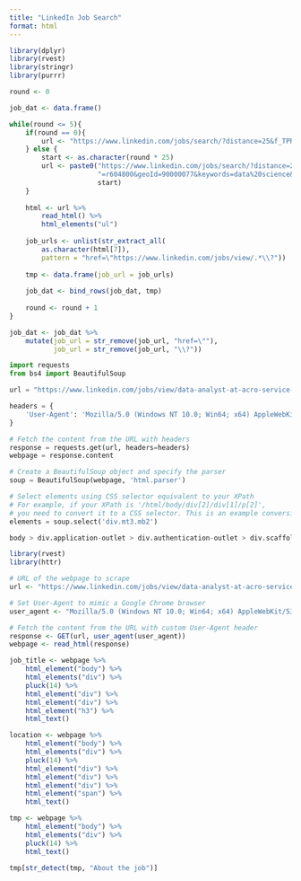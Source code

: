 ```yaml
---
title: "LinkedIn Job Search"
format: html
---
```


```r
library(dplyr)
library(rvest)
library(stringr)
library(purrr)

round <- 0

job_dat <- data.frame()

while(round <= 5){
    if(round == 0){
        url <- "https://www.linkedin.com/jobs/search/?distance=25&f_TPR=r604800&geoId=90000077&keywords=data%20science"
    } else {
        start <- as.character(round * 25)
        url <- paste0("https://www.linkedin.com/jobs/search/?distance=25&f_TPR",
                      "=r604800&geoId=90000077&keywords=data%20science&start=",
                      start)
    }
    
    html <- url %>% 
        read_html() %>% 
        html_elements("ul")
    
    job_urls <- unlist(str_extract_all(
        as.character(html[7]), 
        pattern = "href=\"https://www.linkedin.com/jobs/view/.*\\?"))
    
    tmp <- data.frame(job_url = job_urls)
    
    job_dat <- bind_rows(job_dat, tmp)
    
    round <- round + 1
}

job_dat <- job_dat %>% 
    mutate(job_url = str_remove(job_url, "href=\""),
           job_url = str_remove(job_url, "\\?"))
```

```python
import requests
from bs4 import BeautifulSoup

url = "https://www.linkedin.com/jobs/view/data-analyst-at-acro-service-corp-3790208248/"

headers = {
    'User-Agent': 'Mozilla/5.0 (Windows NT 10.0; Win64; x64) AppleWebKit/537.36 (KHTML, like Gecko) Chrome/88.0.4324.150 Safari/537.36'
}

# Fetch the content from the URL with headers
response = requests.get(url, headers=headers)
webpage = response.content

# Create a BeautifulSoup object and specify the parser
soup = BeautifulSoup(webpage, 'html.parser')

# Select elements using CSS selector equivalent to your XPath
# For example, if your XPath is '/html/body/div[2]/div[1]/p[2]',
# you need to convert it to a CSS selector. This is an example conversion.
elements = soup.select('div.mt3.mb2')

body > div.application-outlet > div.authentication-outlet > div.scaffold-layout.scaffold-layout--breakpoint-md.scaffold-layout--main-aside.scaffold-layout--reflow.job-view-layout.jobs-details > div > div > main > div > div:nth-child(1) > div > div:nth-child(1) > div > div > div.p5 > div.mt3.mb2 > ul
```

```r
library(rvest)
library(httr)

# URL of the webpage to scrape
url <- "https://www.linkedin.com/jobs/view/data-analyst-at-acro-service-corp-3790208248/"

# Set User-Agent to mimic a Google Chrome browser
user_agent <- "Mozilla/5.0 (Windows NT 10.0; Win64; x64) AppleWebKit/537.36 (KHTML, like Gecko) Chrome/88.0.4324.150 Safari/537.36"

# Fetch the content from the URL with custom User-Agent header
response <- GET(url, user_agent(user_agent))
webpage <- read_html(response)

job_title <- webpage %>% 
    html_element("body") %>% 
    html_elements("div") %>% 
    pluck(14) %>% 
    html_element("div") %>% 
    html_element("div") %>% 
    html_element("h3") %>% 
    html_text()

location <- webpage %>% 
    html_element("body") %>% 
    html_elements("div") %>% 
    pluck(14) %>% 
    html_element("div") %>% 
    html_element("div") %>% 
    html_element("div") %>% 
    html_element("span") %>% 
    html_text()

tmp <- webpage %>% 
    html_element("body") %>% 
    html_elements("div") %>% 
    pluck(14) %>% 
    html_text()

tmp[str_detect(tmp, "About the job")]

```

